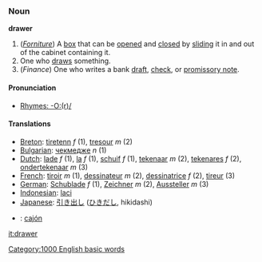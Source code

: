 === Noun ===
'''drawer'''

#(''[[Forniture]]'') A [[box]] that can be [[open]]ed and [[close]]d by [[slide|sliding]] it in and out of the cabinet containing it.
#One who [[draw]]s something.
#(''Finance'') One who writes a bank [[draft]], [[check]], or [[promissory note]].

====Pronunciation====
*[[Rhymes:English:-O:(r)/|Rhymes: -O:(r)/]]

==== Translations ====
*[[Breton]]: [[tiretenn]] ''f'' (1), [[tresour]] ''m'' (2)
*[[Bulgarian]]: [[чекмедже]] ''n'' (1)
*[[Dutch]]: [[lade]] ''f'' (1), [[la]] ''f'' (1), [[schuif]] ''f'' (1), [[tekenaar]] ''m'' (2), [[tekenares]] ''f'' (2), [[ondertekenaar]] ''m'' (3)
*[[French]]: [[tiroir]] ''m'' (1), [[dessinateur]] ''m'' (2), [[dessinatrice]] ''f'' (2), [[tireur]] (3)
*[[German]]: [[Schublade]] ''f'' (1), [[Zeichner]] ''m'' (2), [[Aussteller]] ''m'' (3)
*[[Indonesian]]: [[laci]] <!-- not verified -->
*[[Japanese]]: [[引き出し]] ([[ひきだし]], hikidashi) <!-- not verified -->
*{{Spanish}}: [[cajón]]
[[it:drawer]]
[[Category:1000 English basic words]]